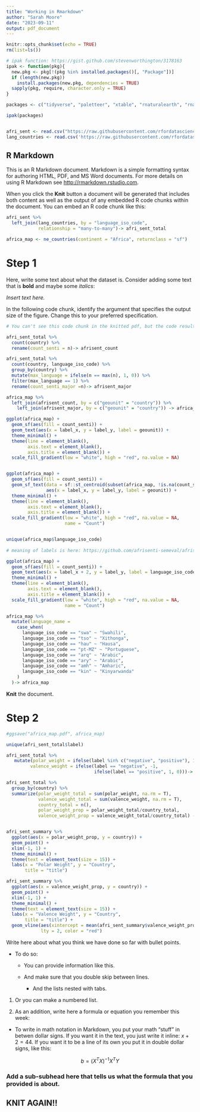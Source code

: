 ```yaml
---
title: "Working in Rmarkdown"
author: "Sarah Moore"
date: "2023-09-11"
output: pdf_document
---
```


```r
knitr::opts_chunk$set(echo = TRUE)
rm(list=ls())

# ipak function: https://gist.github.com/stevenworthington/3178163
ipak <- function(pkg){
  new.pkg <- pkg[!(pkg %in% installed.packages()[, "Package"])]
  if (length(new.pkg)) 
    install.packages(new.pkg, dependencies = TRUE)
  sapply(pkg, require, character.only = TRUE)
}

packages <- c("tidyverse", "paletteer", "xtable", "rnaturalearth", "rnaturalearthdata")

ipak(packages)


afri_sent <- read.csv("https://raw.githubusercontent.com/rfordatascience/tidytuesday/master/data/2023/2023-02-28/afrisenti.csv")
lang_countries <- read.csv('https://raw.githubusercontent.com/rfordatascience/tidytuesday/master/data/2023/2023-02-28/language_countries.csv')
```

## R Markdown

This is an R Markdown document. Markdown is a simple formatting syntax for authoring HTML, PDF, and MS Word documents. For more details on using R Markdown see <http://rmarkdown.rstudio.com>.

When you click the **Knit** button a document will be generated that includes both content as well as the output of any embedded R code chunks within the document. You can embed an R code chunk like this:

```r
afri_sent %>% 
  left_join(lang_countries, by = "language_iso_code", 
            relationship = "many-to-many")-> afri_sent_total

africa_map <- ne_countries(continent = "Africa", returnclass = "sf")

```

# Step 1
 
Here, write some text about what the dataset is. Consider adding some text that is **bold** and maybe some *italics*:

*Insert text here.*


In the following code chunk, identify the argument that specifies the output size of the figure. Change this to your preferred specification. 

```r
# You can't see this code chunk in the knitted pdf, but the code results show. Can you see the specifications that would entail this specification? 

afri_sent_total %>% 
  count(country) %>% 
  rename(count_senti = n)-> afrisent_count

afri_sent_total %>% 
  count(country, language_iso_code) %>% 
  group_by(country) %>% 
  mutate(max_language = ifelse(n == max(n), 1, 0)) %>% 
  filter(max_language == 1) %>% 
  rename(count_senti_major =n)-> afrisent_major

africa_map %>% 
  left_join(afrisent_count, by = c("geounit" = "country")) %>% 
    left_join(afrisent_major, by = c("geounit" = "country")) -> africa_map

ggplot(africa_map) +
  geom_sf(aes(fill = count_senti)) + 
  geom_text(aes(x = label_x, y = label_y, label = geounit)) + 
  theme_minimal() + 
  theme(line = element_blank(), 
        axis.text = element_blank(), 
        axis.title = element_blank()) +
  scale_fill_gradient(low = "white", high = "red", na.value = NA)


ggplot(africa_map) +
  geom_sf(aes(fill = count_senti)) + 
  geom_sf_text(data = sf::st_centroid(subset(africa_map, !is.na(count_senti))), 
               aes(x = label_x, y = label_y, label = geounit)) + 
  theme_minimal() + 
  theme(line = element_blank(), 
        axis.text = element_blank(), 
        axis.title = element_blank()) +
  scale_fill_gradient(low = "white", high = "red", na.value = NA,
                      name = "Count")


unique(africa_map$language_iso_code)
  
# meaning of labels is here: https://github.com/afrisenti-semeval/afrisent-semeval-2023

ggplot(africa_map) +
  geom_sf(aes(fill = count_senti)) + 
  geom_text(aes(x = label_x + 2, y = label_y, label = language_iso_code)) +
  theme_minimal() + 
  theme(line = element_blank(), 
        axis.text = element_blank(), 
        axis.title = element_blank()) +
  scale_fill_gradient(low = "white", high = "red", na.value = NA,
                      name = "Count")

africa_map %>% 
  mutate(language_name = 
    case_when(
      language_iso_code == "swa" ~ "Swahili", 
      language_iso_code == "tso" ~ "Xithonga", 
      language_iso_code == "hau" ~ "Hausa", 
      language_iso_code == "pt-MZ" ~ "Portuguese",
      language_iso_code == "arq" ~ "Arabic", 
      language_iso_code == "ary" ~ "Arabic", 
      language_iso_code == "amh" ~ "Amharic", 
      language_iso_code == "kin" ~ "Kinyarwanda"
    )
  )-> africa_map

```

**Knit** the document. 


# Step 2 


```r

#ggsave("africa_map.pdf", africa_map)

unique(afri_sent_total$label)

afri_sent_total %>% 
   mutate(polar_weight = ifelse(label %in% c("negative", "positive"), 1, -1), 
         valence_weight = ifelse(label == "negative", -1, 
                                 ifelse(label == "positive", 1, 0)))-> afri_sent_total

afri_sent_total %>% 
  group_by(country) %>% 
  summarize(polar_weight_total = sum(polar_weight, na.rm = T), 
            valence_weight_total = sum(valence_weight, na.rm = T), 
            country_total = n(), 
            polar_weight_prop = polar_weight_total/country_total, 
            valence_weight_prop = valence_weight_total/country_total) -> afri_sent_summary


afri_sent_summary %>% 
  ggplot(aes(x = polar_weight_prop, y = country)) + 
  geom_point() + 
  xlim(-1, 1) +
  theme_minimal() + 
  theme(text = element_text(size = 15)) + 
  labs(x = "Polar Weight", y = "Country", 
       title = "title")

afri_sent_summary %>% 
  ggplot(aes(x = valence_weight_prop, y = country)) + 
  geom_point() + 
  xlim(-1, 1) +
  theme_minimal() + 
  theme(text = element_text(size = 15)) + 
  labs(x = "Valence Weight", y = "Country", 
       title = "title") + 
  geom_vline(aes(xintercept = mean(afri_sent_summary$valence_weight_prop)), 
             lty = 2, color = "red")
```

Write here about what you think we have done so far with bullet points. 

- To do so: 

  - You can provide information like this. 
  
  - And make sure that you double skip between lines. 
  
      - And the lists nested with tabs.
      
1) Or you can make a numbered list. 

2) As an addition, write here a formula or equation you remember this week: 

  - To write in math notation in Markdown, you put your math "stuff" in betwen dollar signs. If you want it in the text, you just write it inline: $x + 2 = 44$. If you want it to be a line of its own you put it in double dollar signs, like this:
  
$$b = (X^TX)^{-1}X^TY$$

### Add a sub-subhead here that tells us what the formula that you provided is about. 

## KNIT AGAIN!!

